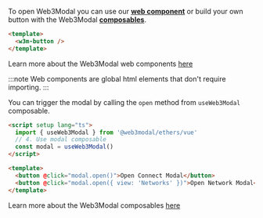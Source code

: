 
To open Web3Modal you can use our [**web component**](../../components.mdx) or build your own button with the Web3Modal [**composables**](../../composables.mdx#open-and-close-the-modal).

<Tabs>
<TabItem value="components" label="Web Components">

```html
<template>
  <w3m-button />
</template>
```

Learn more about the Web3Modal web components [here](../../components.mdx)

:::note
Web components are global html elements that don't require importing.
:::

</TabItem>
<TabItem value="composables" label="Composables">

You can trigger the modal by calling the `open` method from `useWeb3Modal` composable.

```html
<script setup lang="ts">
  import { useWeb3Modal } from '@web3modal/ethers/vue'
  // 4. Use modal composable
  const modal = useWeb3Modal()
</script>

<template>
  <button @click="modal.open()">Open Connect Modal</button>
  <button @click="modal.open({ view: 'Networks' })">Open Network Modal</button>
</template>
```

Learn more about the Web3Modal composables [here](../../composables.mdx)

</TabItem>
</Tabs>
